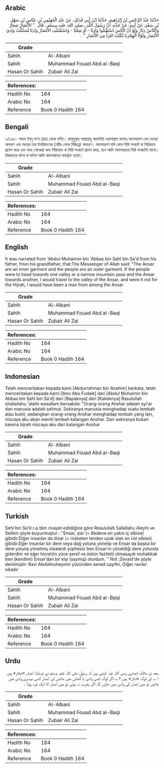 ## Arabic


<div dir="rtl" lang="ar" style={{fontSize:'larger',backgroundColor:'#f8f9fa',padding:20}}>
حَدَّثَنَا عَبْدُ الرَّحْمَنِ بْنُ إِبْرَاهِيمَ، حَدَّثَنَا ابْنُ أَبِي فُدَيْكٍ، عَنْ عَبْدِ الْمُهَيْمِنِ بْنِ عَبَّاسِ بْنِ سَهْلِ بْنِ سَعْدٍ، عَنْ أَبِيهِ، عَنْ جَدِّهِ، أَنَّ رَسُولَ اللَّهِ ـ صلى الله عليه وسلم ـ قَالَ ‏ "‏ الأَنْصَارُ شِعَارٌ وَالنَّاسُ دِثَارٌ وَلَوْ أَنَّ النَّاسَ اسْتَقْبَلُوا وَادِيًا - أَوْ شِعْبًا - وَاسْتَقْبَلَتِ الأَنْصَارُ وَادِيًا لَسَلَكْتُ وَادِيَ الأَنْصَارِ وَلَوْلاَ الْهِجْرَةُ لَكُنْتُ امْرَأً مِنَ الأَنْصَارِ ‏"‏ ‏.‏
</div>
<div style={{backgroundColor:'#f8f9fa',padding:20, marginBottom: 10}}><table> <thead> <tr> <th>Grade</th> <th></th> </tr> </thead> <tbody> <tr><td>Sahih</td><td>Al-Albani</td></tr><tr><td>Sahih</td><td>Muhammad Fouad Abd al-Baqi</td></tr><tr><td>Hasan Or Sahih</td><td>Zubair Ali Zai</td></tr></tbody></table><table> <thead> <tr> <th>References:</th> <th></th> </tr> </thead> <tbody><tr><td>Hadith No</td><td>164</td></tr><tr><td>Arabic No</td><td>164</td></tr><tr><td>Reference</td><td>Book 0 Hadith 164</td></tr></tbody></table></div>

## Bengali


<div dir="ltr" lang="bn" style={{fontSize:'larger',backgroundColor:'#f8f9fa',padding:20}}>
২/১৬৪। সাহল ইবনু সা’দ (রাঃ) থেকে বর্ণিত। রাসূলুল্লাহ সাল্লাল্লাহু আলাইহি ওয়াসাল্লাম বলেনঃ আনসারগণ যেন দেহের আভরণ এবং অন্যরা তার উপরিভাগের (শরীর থেকে বিচ্ছিন্ন) আভরণ। আনসারগণ যদি কোন গিরি সংকটে বা গিরিখাদে প্রবেশ করে এবং অন্য লোকেরা অন্য গিরিখাদে বা গিরি সংকটে প্রবেশ করে, তবে আমি আনসারদের গিরি সংকটেই যাবো। হিজরতের ঘটনা না ঘটলে আমি আনসারদের অন্তর্ভুক্ত হতাম।
</div>
<div style={{backgroundColor:'#f8f9fa',padding:20, marginBottom: 10}}><table> <thead> <tr> <th>Grade</th> <th></th> </tr> </thead> <tbody> <tr><td>Sahih</td><td>Al-Albani</td></tr><tr><td>Sahih</td><td>Muhammad Fouad Abd al-Baqi</td></tr><tr><td>Hasan Or Sahih</td><td>Zubair Ali Zai</td></tr></tbody></table><table> <thead> <tr> <th>References:</th> <th></th> </tr> </thead> <tbody><tr><td>Hadith No</td><td>164</td></tr><tr><td>Arabic No</td><td>164</td></tr><tr><td>Reference</td><td>Book 0 Hadith 164</td></tr></tbody></table></div>

## English


<div dir="ltr" lang="en" style={{fontSize:'larger',backgroundColor:'#f8f9fa',padding:20}}>
It was narrated from 'Abdul-Muhaimin bin 'Abbas bin Sahl bin Sa'd from his father, from his grandfather, that:The Messenger of Allah said: "The Ansar are an inner garment and the people are an outer garment. If the people were to head towards one valley or a narrow mountain pass and the Ansar towards another, I would travel to the valley of the Ansar, and were it not for the Hijrah, I would have been a man from among the Ansar
</div>
<div style={{backgroundColor:'#f8f9fa',padding:20, marginBottom: 10}}><table> <thead> <tr> <th>Grade</th> <th></th> </tr> </thead> <tbody> <tr><td>Sahih</td><td>Al-Albani</td></tr><tr><td>Sahih</td><td>Muhammad Fouad Abd al-Baqi</td></tr><tr><td>Hasan Or Sahih</td><td>Zubair Ali Zai</td></tr></tbody></table><table> <thead> <tr> <th>References:</th> <th></th> </tr> </thead> <tbody><tr><td>Hadith No</td><td>164</td></tr><tr><td>Arabic No</td><td>164</td></tr><tr><td>Reference</td><td>Book 0 Hadith 164</td></tr></tbody></table></div>

## Indonesian


<div dir="ltr" lang="id" style={{fontSize:'larger',backgroundColor:'#f8f9fa',padding:20}}>
Telah menceritakan kepada kami [Abdurrahman bin Ibrahim] berkata, telah menceritakan kepada kami [Ibnu Abu Fudaik] dari [Abdul Muhaimin bin Abbas bin Sahl bin Sa'd] dari [Bapaknya] dari [Kakeknya] Rasulullah shallallahu 'alaihi wasallam bersabda: "Orang-orang Anshar adalah syi'ar dan manusia adalah selimut. Sekiranya manusia menghadap suatu lembah atau bukit, sedangkan orang-orang Anshar menghadap lembah yang lain, niscaya aku akan meniti lembah kalangan Anshar. Dan sekiranya bukan karena hijrah niscaya aku dari kalangan Anshar
</div>
<div style={{backgroundColor:'#f8f9fa',padding:20, marginBottom: 10}}><table> <thead> <tr> <th>Grade</th> <th></th> </tr> </thead> <tbody> <tr><td>Sahih</td><td>Al-Albani</td></tr><tr><td>Sahih</td><td>Muhammad Fouad Abd al-Baqi</td></tr><tr><td>Hasan Or Sahih</td><td>Zubair Ali Zai</td></tr></tbody></table><table> <thead> <tr> <th>References:</th> <th></th> </tr> </thead> <tbody><tr><td>Hadith No</td><td>164</td></tr><tr><td>Arabic No</td><td>164</td></tr><tr><td>Reference</td><td>Book 0 Hadith 164</td></tr></tbody></table></div>

## Turkish


<div dir="ltr" lang="tr" style={{fontSize:'larger',backgroundColor:'#f8f9fa',padding:20}}>
Sehl bin Sa'd r.a.’den rivayet edildiğine göre Resulullah Sallallahu Aleyhi ve Sellem şöyle buyurmuştur : ‘‘Ensar, şiar (= Bedene en yakın iç elbise) gibidir.Diğer insanlar da disar (= nisbeten tenden uzak olan en üst elbise) gibidir.Eğer insanlar bir dere veya dağ yoluna yönelip ve Ensar da başka bir dere yoluna yönelmiş olsalardı şüphesiz ben Ensar’ın yöneldiği dere yolunda giderdim ve eğer hicret(in yüce şeref ve üstün fazileti) olmasaydı muhakkak ben (kendimi) Ensar’dan bir kişi (saymış) olurdum. ‘‘ Not ;Zevaid'de şöyle denilmiştir: Ravi Abdülmuheymin yüzünden sened zayıftır, Diğer raviler sıkadır
</div>
<div style={{backgroundColor:'#f8f9fa',padding:20, marginBottom: 10}}><table> <thead> <tr> <th>Grade</th> <th></th> </tr> </thead> <tbody> <tr><td>Sahih</td><td>Al-Albani</td></tr><tr><td>Sahih</td><td>Muhammad Fouad Abd al-Baqi</td></tr><tr><td>Hasan Or Sahih</td><td>Zubair Ali Zai</td></tr></tbody></table><table> <thead> <tr> <th>References:</th> <th></th> </tr> </thead> <tbody><tr><td>Hadith No</td><td>164</td></tr><tr><td>Arabic No</td><td>164</td></tr><tr><td>Reference</td><td>Book 0 Hadith 164</td></tr></tbody></table></div>

## Urdu


<div dir="rtl" lang="ur" style={{fontSize:'larger',backgroundColor:'#f8f9fa',padding:20}}>
سعد بن مالک انصاری رضی اللہ عنہ کہتے ہیں کہ رسول صلی اللہ علیہ وسلم نے فرمایا: انصار «شعار» ہیں ۱؎، اور لوگ «دثار» ہیں ۲؎، اگر لوگ کسی وادی یا گھاٹی میں جائیں اور انصار کسی دوسری وادی میں جائیں تو میں انصار کی وادی میں جاؤں گا، اگر ہجرت نہ ہوتی تو میں انصار کا ایک فرد ہوتا ۔
</div>
<div style={{backgroundColor:'#f8f9fa',padding:20, marginBottom: 10}}><table> <thead> <tr> <th>Grade</th> <th></th> </tr> </thead> <tbody> <tr><td>Sahih</td><td>Al-Albani</td></tr><tr><td>Sahih</td><td>Muhammad Fouad Abd al-Baqi</td></tr><tr><td>Hasan Or Sahih</td><td>Zubair Ali Zai</td></tr></tbody></table><table> <thead> <tr> <th>References:</th> <th></th> </tr> </thead> <tbody><tr><td>Hadith No</td><td>164</td></tr><tr><td>Arabic No</td><td>164</td></tr><tr><td>Reference</td><td>Book 0 Hadith 164</td></tr></tbody></table></div>